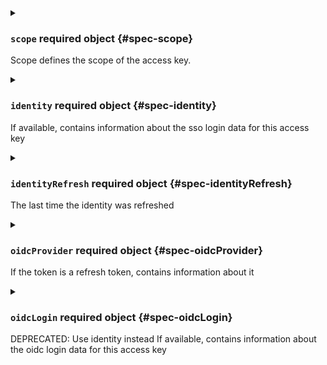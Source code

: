 

<PartialDisplayName />


<PartialDescription />


<PartialUser />


<PartialTeam />


<PartialSubject />


<PartialGroups />


<PartialKey />


<PartialDisabled />


<PartialTtl />


<PartialTtlAfterLastActivity />



<details className="config-field" data-expandable="true">
<summary>

### `scope` <span className="config-field-required" data-required="false">required</span> <span className="config-field-type">object</span> <span className="config-field-default"></span> <span className="config-field-enum"></span> {#spec-scope}

Scope defines the scope of the access key.

</summary>

<PartialScopereference />


</details>


<PartialType />



<details className="config-field" data-expandable="true">
<summary>

### `identity` <span className="config-field-required" data-required="false">required</span> <span className="config-field-type">object</span> <span className="config-field-default"></span> <span className="config-field-enum"></span> {#spec-identity}

If available, contains information about the sso login data for this
access key

</summary>

<PartialIdentityreference />


</details>



<details className="config-field" data-expandable="true">
<summary>

### `identityRefresh` <span className="config-field-required" data-required="false">required</span> <span className="config-field-type">object</span> <span className="config-field-default"></span> <span className="config-field-enum"></span> {#spec-identityRefresh}

The last time the identity was refreshed

</summary>

<PartialIdentityRefreshreference />


</details>



<details className="config-field" data-expandable="true">
<summary>

### `oidcProvider` <span className="config-field-required" data-required="false">required</span> <span className="config-field-type">object</span> <span className="config-field-default"></span> <span className="config-field-enum"></span> {#spec-oidcProvider}

If the token is a refresh token, contains information about it

</summary>

<PartialOidcProviderreference />


</details>


<PartialParent />



<details className="config-field" data-expandable="true">
<summary>

### `oidcLogin` <span className="config-field-required" data-required="false">required</span> <span className="config-field-type">object</span> <span className="config-field-default"></span> <span className="config-field-enum"></span> {#spec-oidcLogin}

DEPRECATED: Use identity instead
If available, contains information about the oidc login data for this
access key

</summary>

<PartialOidcLoginreference />


</details>
